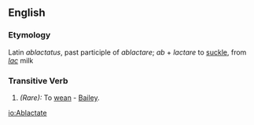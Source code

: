 ==English==

===Etymology===
Latin ''ablactatus'', past participle of ''ablactare''; ''ab'' + ''lactare'' to [[suckle]], from ''[[lac]]'' milk

===Transitive Verb===
{{en-infl-reg-other-e|ablactat|e}}

# ''(Rare):'' To [[wean]] - [[Bailey]].

[[io:Ablactate]]